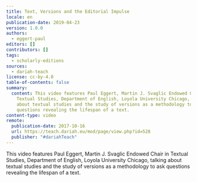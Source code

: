 ```yaml
---
title: Text, Versions and the Editorial Impulse
locale: en
publication-date: 2019-04-23
version: 1.0.0
authors:
  - eggert-paul
editors: []
contributors: []
tags:
  - scholarly-editions
sources:
  - dariah-teach
license: cc-by-4.0
table-of-contents: false
summary:
  content: This video features Paul Eggert, Martin J. Svaglic Endowed Chair in
    Textual Studies, Department of English, Loyola University Chicago, talking
    about textual studies and the study of versions as a methodology to ask
    questions revealing the lifespan of a text.
content-type: video
remote:
  publication-date: 2017-10-16
  url: https://teach.dariah.eu/mod/page/view.php?id=528
  publisher: "#dariahTeach"
---
```

This video features Paul Eggert, Martin J. Svaglic Endowed Chair in Textual Studies, Department of English, Loyola University Chicago, talking about textual studies and the study of versions as a methodology to ask questions revealing the lifespan of a text.

<VideoCard title="DH in Practice" subtitle="Text, Versions, and the Editorial Impulse" id="eT8R8yW8Oi4" image="images/paul-eggert.png" />
